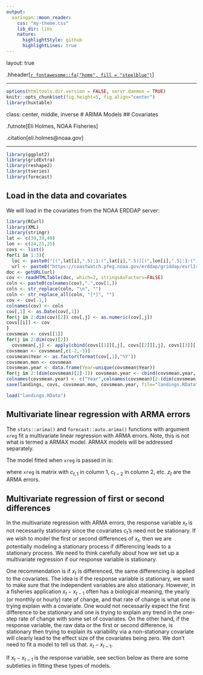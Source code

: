 ```yaml
---
output:
  xaringan::moon_reader:
    css: "my-theme.css"
    lib_dir: libs
    nature:
      highlightStyle: github
      highlightLines: true
---
```


layout: true

.hheader[<a href="index.html">`r fontawesome::fa("home", fill = "steelblue")`</a>]

---

```r
options(htmltools.dir.version = FALSE, servr.daemon = TRUE)
knitr::opts_chunk$set(fig.height=5, fig.align="center")
library(huxtable)
```

class: center, middle, inverse
# ARIMA Models
## Covariates

.futnote[Eli Holmes, NOAA Fisheries]

.citation[eli.holmes@noaa.gov]

---

```r
library(ggplot2)
library(gridExtra)
library(reshape2)
library(tseries)
library(forecast)
```

## Load in the data and covariates

We will load in the covariates from the NOAA ERDDAP server:
```r
library(RCurl)
library(XML)
library(stringr)
lat <- c(39,39,40)
lon <- c(24,25,25)
covs <- list()
for(i in 1:3){
  loc <- paste0("[(",lat[i],".5):1:(",lat[i],".5)][(",lon[i],".5):1:(",lon[i],".5)]")
  url <- paste0("https://coastwatch.pfeg.noaa.gov/erddap/griddap/esrlIcoads1ge.htmlTable?air[(1964-01-01):1:(2018-08-01T00:00:00Z)]",loc,",slp[(1964-01-01):1:(2018-08-01T00:00:00Z)]",loc,",sst[(1964-01-01):1:(2018-08-01T00:00:00Z)]",loc,",vwnd[(1964-01-01):1:(2018-08-01T00:00:00Z)]",loc,",wspd3[(1964-01-01):1:(2018-08-01T00:00:00Z)]",loc)
doc <- getURL(url)
cov <- readHTMLTable(doc, which=2, stringsAsFactors=FALSE)
coln <- paste0(colnames(cov),".",cov[1,])
coln <- str_replace(coln, "\n", "")
coln <- str_replace_all(coln, "[*]", "")
cov <- cov[-1,]
colnames(cov) <- coln
cov[,1] <- as.Date(cov[,1])
for(j in 2:dim(cov)[2]) cov[,j] <- as.numeric(cov[,j])
covs[[i]] <- cov
}
covsmean <- covs[[1]]
for(j in 2:dim(cov)[2])
  covsmean[,j] <- apply(cbind(covs[[1]][,j], covs[[2]][,j], covs[[3]][,j]),1,mean,na.rm=TRUE)
covsmean <- covsmean[,c(-2,-3)]
covsmean$Year <- as.factor(format(cov[,1],"%Y"))
covsmean.mon <- covsmean
covsmean.year <- data.frame(Year=unique(covsmean$Year))
for(j in 2:(dim(covsmean)[2]-1)) covsmean.year <- cbind(covsmean.year, tapply(covsmean[,j], covsmean$Year, mean, na.rm=TRUE))
colnames(covsmean.year) <- c("Year",colnames(covsmean)[2:(dim(covsmean)[2]-1)])
save(landings, covs, covsmean.mon, covsmean.year, file="landings.RData")
```

```r
load("landings.RData")
```

## Multivariate linear regression with ARMA errors

The `stats::arima()` and `forecast::auto.arima()` functions with argument `xreg` fit a multivariate linear regression with ARMA errors.  Note, this is not what is termed a ARMAX model. ARMAX models will be addressed separately.  

The model fitted when `xreg` is passed in is:

\begin{equation}
\begin{gathered}
x_t = \alpha + \phi_1 c_{t,1} + \phi_2 c_{t,2} + \dots + z_t \\
z_t = \beta_1 z_{t-1} + \dots + \beta_p z_{t-p} + e_t + \theta_1 e_{t-1} + \dots + \theta_q e_{t-q}\\
e_t \sim N(0,\sigma)
\end{gathered}
\end{equation}
where `xreg` is  matrix with $c_{t,1}$ in column 1, $c_{t-2}$ in column 2, etc.  $z_t$ are the ARMA errors.

## Multivariate regression of first or second differences

In the multivariate regression with ARMA errors, the response variable $x_t$ is not necessarily stationary since the covariates $c_t$'s need not be stationary.  If we wish to model the first or second differences of $x_t$, then we are potentially modeling a stationary process if differencing leads to a stationary process.
We need to think carefully about how we set up a multivariate regression if our response variable is stationary.

One recommendation is if $x_t$ is differenced, the same differencing is applied to the covariates.  The idea is if the response variable is stationary, we want to make sure that the independent variables are also stationary.  However, in a fisheries application $x_t - x_{t-1}$ often has a biological meaning, the yearly (or monthly or hourly) rate of change, and that rate of change is what one is trying explain with a covariate.  One would not necessarily expect the first difference to be stationary and one is trying to explain any trend in the one-step rate of change with some set of covariates.  On the other hand, if the response variable, the raw data or the first or second difference, is stationary then trying to explain its variability via a non-stationary covariate will clearly lead to the effect size of the covariates being zero.  We don't need to fit a model to tell us that.
$x_t - x_{t-1}$.


If $x_t-x_{t-1}$ is the response variable, see section below as there are some subtleties in fitting these types of models.



